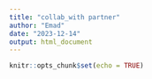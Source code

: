 ```yaml
---
title: "collab_with partner"
author: "Emad"
date: "2023-12-14"
output: html_document
---
```


```r
knitr::opts_chunk$set(echo = TRUE)
```


